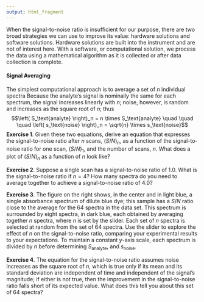 ```yaml
---
output: html_fragment
---
```


<!-- The following script makes it possible to use the mhchem -->
<!-- latex package in a .Rmd file and to knit it into an .html file -->
<!-- the font size is scaled to 90% to match text -->

<!-- ```{=html} -->
<!-- <script type="text/x-mathjax-config"> -->
<!-- MathJax.Hub.Config({ -->
<!--   TeX: { -->
<!--     extensions: ["[Contrib]/mhchem/mhchem.js"] -->
<!-- } -->
<!-- }); -->
<!-- MathJax.Hub.Config({  -->
<!--         "HTML-CSS": { scale: 90 },  -->
<!--         SVG: { linebreaks: { automatic:true } },  -->
<!--  }); -->
<!-- </script> -->
<!-- ``` -->

<!-- text for activity 3 -->

When the signal-to-noise ratio is insufficient for our purpose, there are two broad strategies we can use to improve its value: hardware solutions and software solutions. Hardware solutions are built into the instrument and are not of interest here. With a software, or computational solution, we process the data using a mathematical algorithm as it is collected or after data collection is complete. 

#### Signal Averaging

The simplest computational approach is to average a set of $n$ individual spectra Because the analyte's signal is nominally the same for each spectrum, the signal increases linearly with $n$; noise, however, is random and increases as the square root of $n$; thus
$$\left( S_\text{analyte} \right)_n = n \times S_\text{analyte} \quad \quad \quad \left( s_\text{noise} \right)_n = \sqrt{n} \times s_\text{noise}$$
**Exercise 1**. Given these two equations, derive an equation that expresses the signal-to-noise ratio after $n$ scans, $(S/N)_n$, as a function of the signal-to-noise ratio for one scan, $(S/N)_1$, and the number of scans, $n$. What does a plot of $(S/N)_n$ as a function of $n$ look like?

**Exercise 2**. Suppose a single scan has a signal-to-noise ratio of 1.0. What is the signal-to-noise ratio if $n = 4$? How many spectra do you need to average together to achieve a signal-to-noise ratio of 4.0? 

**Exercise 3**. The figure on the right shows, in the center and in light blue, a single absorbance spectrum of dilute blue dye; this sample has a $S/N$ ratio close to the average for the 64 spectra in the data set. This spectrum is surrounded by eight spectra, in dark blue, each obtained by averaging together $n$ spectra, where $n$ is set by the slider. Each set of $n$ spectra is selected at random from the set of 64 spectra. Use the slider to explore the effect of $n$ on the signal-to-noise ratio, comparing your experimental results to your expectations. To maintain a constant $y$-axis scale, each spectrum is divided by $n$ before determining $S_\text{analyte}$, and $s_\text{noise}$.

**Exercise 4**. The equation for the signal-to-noise ratio assumes noise increases as the square root of *n*, which is true only if its mean and its standard deviation are independent of time and independent of the signal's magnitude; if either is not true, then the improvement in the signal-to-noise ratio falls short of its expected value. What does this tell you about this set of 64 spectra?
